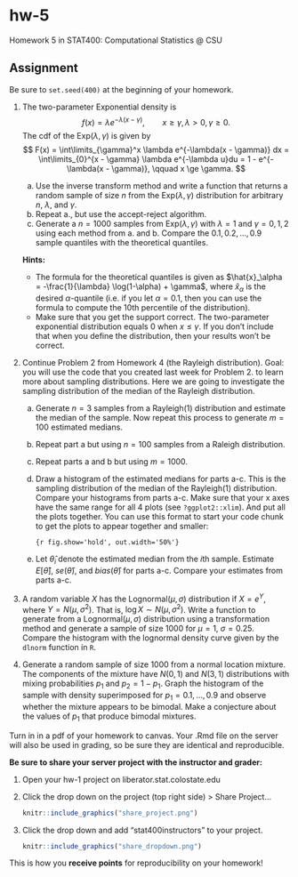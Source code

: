 # hw-5

Homework 5 in STAT400: Computational Statistics @ CSU

## Assignment

Be sure to `set.seed(400)` at the beginning of your homework.

1. The two-parameter Exponential density is
    $$
    f(x) = \lambda e^{-\lambda(x - \gamma)}, \qquad x \ge \gamma, \lambda > 0, \gamma \ge 0.
    $$
    The cdf of the Exp($\lambda, \gamma$) is given by
    $$
    F(x) = \int\limits_{\gamma}^x \lambda e^{-\lambda(x - \gamma)} dx = \int\limits_{0}^{x - \gamma} \lambda e^{-\lambda u}du =  1 - e^{-\lambda(x - \gamma)}, \qquad x \ge \gamma.
    $$
    
    a. Use the inverse transform method and write a function that returns a random sample of size $n$ from the Exp($\lambda, \gamma$) distribution for arbitrary $n$, $\lambda$, and $\gamma$.
    b. Repeat a., but use the accept-reject algorithm.
    c. Generate a $n = 1000$ samples from Exp($\lambda, \gamma$) with $\lambda = 1$ and $\gamma = 0, 1, 2$ using each method from a. and b. Compare the $0.1, 0.2, \dots, 0.9$ sample quantiles with the theoretical quantiles.
    
    **Hints:**
    - The formula for the theoretical quantiles is given as $\hat{x}_\alpha = -\frac{1}{\lambda} \log(1-\alpha) + \gamma$, where $\hat{x}_\alpha$ is the desired $\alpha$-quantile (i.e. if you let $\alpha = 0.1$, then you can use the formula to compute the 10th percentile of the distribution).
    - Make sure that you get the support correct. The two-parameter exponential distribution equals 0 when $x \le \gamma$. If you don't include that when you define the distribution, then your results won't be correct.
 
2. Continue Problem 2 from Homework 4 (the Rayleigh distribution). Goal: you will use the code that you created last week for Problem 2. to learn more about sampling distributions. Here we are going to investigate the sampling distribution of the median of the Rayleigh distribution. 

    a. Generate $n = 3$ samples from a Rayleigh(1) distribution and estimate the median of the sample. Now repeat this process to generate $m=100$ estimated medians.
    b. Repeat part a but using $n=100$ samples from a Raleigh distribution.
    c. Repeat parts a and b but using $m=1000$.
    d. Draw a histogram of the estimated medians for parts a-c. This is the sampling distribution of the median of the Rayleigh(1) distribution. Compare your histograms from parts a-c. Make sure that your x axes have the same range for all 4 plots (see `?ggplot2::xlim`). And put all the plots together. You can use this format to start your code chunk to get the plots to appear together and smaller:
    
        `{r fig.show='hold', out.width='50%'}`
        
    e. Let $\hat{\theta}_i$ denote the estimated median from the $i$th sample. Estimate $E[\hat{\theta}]$, $se(\hat{\theta})$, and $bias(\hat{\theta})$ for parts a-c. Compare your estimates from parts a-c.
        
3. A random variable $X$ has the Lognormal$(\mu, \sigma)$ distribution if $X = e^Y$, where $Y = N(\mu, \sigma^2)$. That is, $\log X \sim N(\mu, \sigma^2)$. Write a function to generate from a Lognormal$(\mu, \sigma)$ distribution using a transformation method and generate a sample of size $1000$ for $\mu = 1$, $\sigma = 0.25$. Compare the histogram with the lognormal density curve given by the `dlnorm` function in `R`.

4. Generate a random sample of size $1000$ from a normal location mixture. The components of the mixture have $N(0, 1)$ and $N(3, 1)$ distributions with mixing probabilities $p_1$ and $p_2 = 1 - p_1$. Graph the histogram of the sample with density superimposed for $p_1 = 0.1, \dots, 0.9$ and observe whether the mixture appears to be bimodal. Make a conjecture about the values of $p_1$ that produce bimodal mixtures.

Turn in in a pdf of your homework to canvas. Your .Rmd file on the server will also be used in grading, so be sure they are identical and reproducible.

**Be sure to share your server project with the instructor and grader:**

1. Open your hw-1 project on liberator.stat.colostate.edu
2. Click the drop down on the project (top right side) > Share Project...
    
    ```r
    knitr::include_graphics("share_project.png")
    ```
  
3. Click the drop down and add "stat400instructors" to your project.

    ```r
    knitr::include_graphics("share_dropdown.png")
    ```

This is how you **receive points** for reproducibility on your homework!